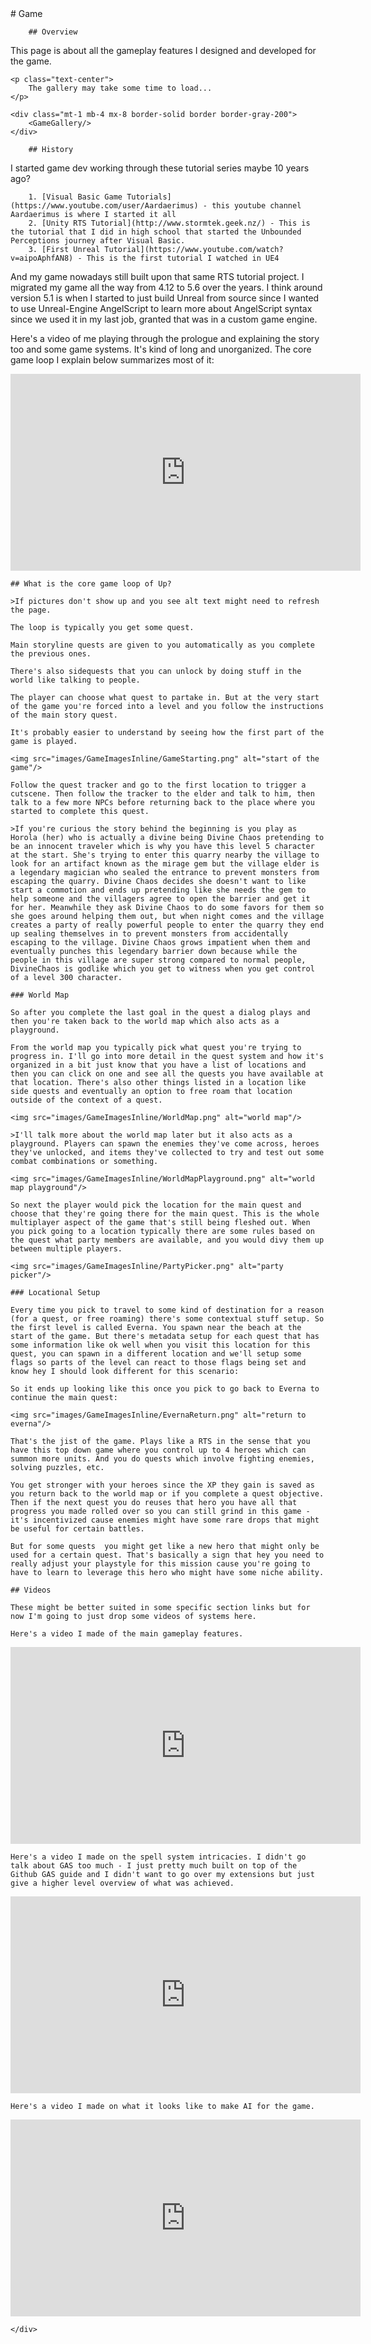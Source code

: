 
<main class="m-6">
    <div class="m-2 mdx-content">
        # Game
    
        ## Overview

This page is about all the gameplay features I designed and developed for the game.

    <p class="text-center">
        The gallery may take some time to load...
    </p>

    <div class="mt-1 mb-4 mx-8 border-solid border border-gray-200">
        <GameGallery/>
    </div>

        ## History

I started game dev working through these tutorial series maybe 10 years ago?

        1. [Visual Basic Game Tutorials](https://www.youtube.com/user/Aardaerimus) - this youtube channel Aardaerimus is where I started it all
        2. [Unity RTS Tutorial](http://www.stormtek.geek.nz/) - This is the tutorial that I did in high school that started the Unbounded Perceptions journey after Visual Basic.
        3. [First Unreal Tutorial](https://www.youtube.com/watch?v=aipoAphfAN8) - This is the first tutorial I watched in UE4

And my game nowadays still built upon that same RTS tutorial project. I migrated my game all the way from 4.12 to 5.6 over the years. I think around version 5.1 is when I started to just build Unreal from source since I wanted to use Unreal-Engine AngelScript to learn more about AngelScript syntax since we used it in my last job, granted that was in a custom game engine.

Here's a video of me playing through the prologue and explaining the story too and some game systems. It's kind of long and unorganized. The core game loop I explain below summarizes most of it:

<iframe
  width="560"
  height="315"
  src="https://www.youtube.com/embed/rG7ktgs7DcU?si=p7MeYTHCAp8zVnD3"
  title="YouTube video player"
  frameborder="0"
  allow="accelerometer; autoplay; clipboard-write; encrypted-media; gyroscope; picture-in-picture; web-share"
  referrerpolicy="strict-origin-when-cross-origin"
  allowfullscreen
></iframe>

    ## What is the core game loop of Up?

    >If pictures don't show up and you see alt text might need to refresh the page.

    The loop is typically you get some quest.

    Main storyline quests are given to you automatically as you complete the previous ones.

    There's also sidequests that you can unlock by doing stuff in the world like talking to people.

    The player can choose what quest to partake in. But at the very start of the game you're forced into a level and you follow the instructions of the main story quest.

    It's probably easier to understand by seeing how the first part of the game is played.

    <img src="images/GameImagesInline/GameStarting.png" alt="start of the game"/>

    Follow the quest tracker and go to the first location to trigger a cutscene. Then follow the tracker to the elder and talk to him, then talk to a few more NPCs before returning back to the place where you started to complete this quest.

    >If you're curious the story behind the beginning is you play as Horola (her) who is actually a divine being Divine Chaos pretending to be an innocent traveler which is why you have this level 5 character at the start. She's trying to enter this quarry nearby the village to look for an artifact known as the mirage gem but the village elder is a legendary magician who sealed the entrance to prevent monsters from escaping the quarry. Divine Chaos decides she doesn't want to like start a commotion and ends up pretending like she needs the gem to help someone and the villagers agree to open the barrier and get it for her. Meanwhile they ask Divine Chaos to do some favors for them so she goes around helping them out, but when night comes and the village creates a party of really powerful people to enter the quarry they end up sealing themselves in to prevent monsters from accidentally escaping to the village. Divine Chaos grows impatient when them and eventually punches this legendary barrier down because while the people in this village are super strong compared to normal people, DivineChaos is godlike which you get to witness when you get control of a level 300 character.

    ### World Map

    So after you complete the last goal in the quest a dialog plays and then you're taken back to the world map which also acts as a playground.

    From the world map you typically pick what quest you're trying to progress in. I'll go into more detail in the quest system and how it's organized in a bit just know that you have a list of locations and then you can click on one and see all the quests you have available at that location. There's also other things listed in a location like side quests and eventually an option to free roam that location outside of the context of a quest.

    <img src="images/GameImagesInline/WorldMap.png" alt="world map"/>

    >I'll talk more about the world map later but it also acts as a playground. Players can spawn the enemies they've come across, heroes they've unlocked, and items they've collected to try and test out some combat combinations or something.

    <img src="images/GameImagesInline/WorldMapPlayground.png" alt="world map playground"/>

    So next the player would pick the location for the main quest and choose that they're going there for the main quest. This is the whole multiplayer aspect of the game that's still being fleshed out. When you pick going to a location typically there are some rules based on the quest what party members are available, and you would divy them up between multiple players.

    <img src="images/GameImagesInline/PartyPicker.png" alt="party picker"/>

    ### Locational Setup

    Every time you pick to travel to some kind of destination for a reason (for a quest, or free roaming) there's some contextual stuff setup. So the first level is called Everna. You spawn near the beach at the start of the game. But there's metadata setup for each quest that has some information like ok well when you visit this location for this quest, you can spawn in a different location and we'll setup some flags so parts of the level can react to those flags being set and know hey I should look different for this scenario:

    So it ends up looking like this once you pick to go back to Everna to continue the main quest:

    <img src="images/GameImagesInline/EvernaReturn.png" alt="return to everna"/>

    That's the jist of the game. Plays like a RTS in the sense that you have this top down game where you control up to 4 heroes which can summon more units. And you do quests which involve fighting enemies, solving puzzles, etc.

    You get stronger with your heroes since the XP they gain is saved as you return back to the world map or if you complete a quest objective. Then if the next quest you do reuses that hero you have all that progress you made rolled over so you can still grind in this game - it's incentivized cause enemies might have some rare drops that might be useful for certain battles.

    But for some quests  you might get like a new hero that might only be used for a certain quest. That's basically a sign that hey you need to really adjust your playstyle for this mission cause you're going to have to learn to leverage this hero who might have some niche ability.

    ## Videos

    These might be better suited in some specific section links but for now I'm going to just drop some videos of systems here.

    Here's a video I made of the main gameplay features.

<iframe
  width="560"
  height="315"
  src="https://www.youtube.com/embed/mkyvwwd0gbQ?si=PpTe-5lWkkV9c_H1"
  title="YouTube video player"
  frameborder="0"
  allow="accelerometer; autoplay; clipboard-write; encrypted-media; gyroscope; picture-in-picture; web-share"
  referrerpolicy="strict-origin-when-cross-origin"
  allowfullscreen
></iframe>

    Here's a video I made on the spell system intricacies. I didn't go talk about GAS too much - I just pretty much built on top of the Github GAS guide and I didn't want to go over my extensions but just give a higher level overview of what was achieved.

<iframe
  width="560"
  height="315"
  src="https://www.youtube.com/embed/wndKvjxAEjI?si=ehfc0m3hltuEMJck"
  title="YouTube video player"
  frameborder="0"
  allow="accelerometer; autoplay; clipboard-write; encrypted-media; gyroscope; picture-in-picture; web-share"
  referrerpolicy="strict-origin-when-cross-origin"
  allowfullscreen
></iframe>

    Here's a video I made on what it looks like to make AI for the game.

<iframe
  width="560"
  height="315"
  src="https://www.youtube.com/embed/Mau5OGr4ra4?si=ypiAkJmFMqhBxDCT"
  title="YouTube video player"
  frameborder="0"
  allow="accelerometer; autoplay; clipboard-write; encrypted-media; gyroscope; picture-in-picture; web-share"
  referrerpolicy="strict-origin-when-cross-origin"
  allowfullscreen
></iframe>

    </div>

</main>

